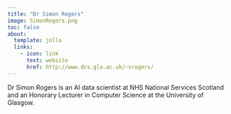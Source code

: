 ```yaml
---
title: "Dr Simon Rogers"
image: SimonRogers.png
toc: false
about:
  template: jolla
  links:
    - icon: link
      text: website
      href: http://www.dcs.gla.ac.uk/~srogers/
---
```


Dr Simon Rogers is an AI data scientist at NHS National Services Scotland and an Honorary Lecturer in Computer Science at the University of Glasgow.
